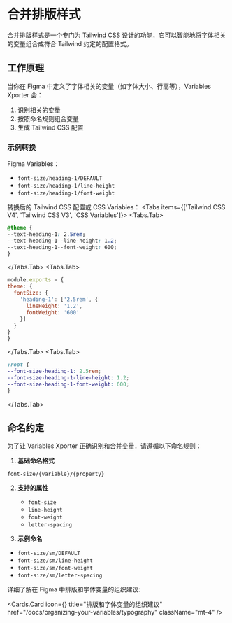 
# 合并排版样式

合并排版样式是一个专门为 Tailwind CSS 设计的功能，它可以智能地将字体相关的变量组合成符合 Tailwind 约定的配置格式。

## 工作原理

当你在 Figma 中定义了字体相关的变量（如字体大小、行高等），Variables Xporter 会：

1. 识别相关的变量
2. 按照命名规则组合变量
3. 生成 Tailwind CSS 配置

### 示例转换

Figma Variables：
- `font-size/heading-1/DEFAULT`
- `font-size/heading-1/line-height`
- `font-size/heading-1/font-weight`

转换后的 Tailwind CSS 配置或 CSS Variables：
<Tabs items={['Tailwind CSS V4', 'Tailwind CSS V3', 'CSS Variables']}>
  <Tabs.Tab>
  ```css
@theme {
  --text-heading-1: 2.5rem;
  --text-heading-1--line-height: 1.2;
  --text-heading-1--font-weight: 600;
}
```
  </Tabs.Tab>
  <Tabs.Tab>
  ```js
module.exports = {
  theme: {
    fontSize: {
      'heading-1': ['2.5rem', {
        lineHeight: '1.2',
        fontWeight: '600'
      }]
    }
  }
}
```
  </Tabs.Tab>
  <Tabs.Tab>
  ```css
:root {
  --font-size-heading-1: 2.5rem;
  --font-size-heading-1-line-height: 1.2;
  --font-size-heading-1-font-weight: 600;
}
```
  </Tabs.Tab>
</Tabs>

## 命名约定

为了让 Variables Xporter 正确识别和合并变量，请遵循以下命名规则：

1. **基础命名格式**

`font-size/{variable}/{property}`


2. **支持的属性**
   - `font-size`
   - `line-height`
   - `font-weight`
   - `letter-spacing`

3. **示例命名**

- `font-size/sm/DEFAULT`
- `font-size/sm/line-height`
- `font-size/sm/font-weight`
- `font-size/sm/letter-spacing`


详细了解在 Figma 中排版和字体变量的组织建议:

  <Cards.Card
    icon={<Type  />}
    title="排版和字体变量的组织建议"
    href="/docs/organizing-your-variables/typography"
    className="mt-4"
  />
